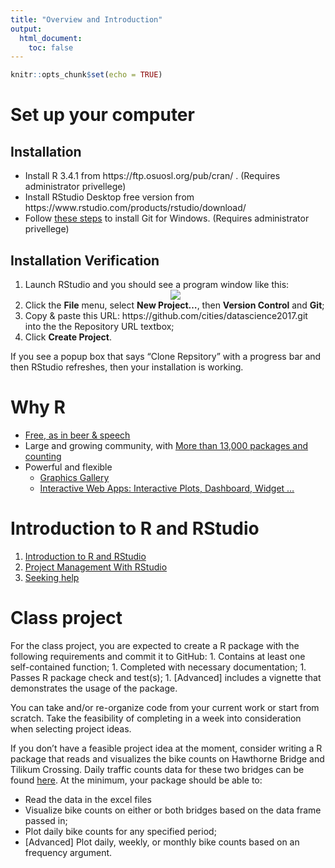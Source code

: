 ```yaml
---
title: "Overview and Introduction"
output: 
  html_document:
    toc: false
---
```


```r
knitr::opts_chunk$set(echo = TRUE)
```

# Set up your computer

## Installation
- Install R 3.4.1 from https://ftp.osuosl.org/pub/cran/ . (Requires administrator privellege)
- Install RStudio Desktop free version from https://www.rstudio.com/products/rstudio/download/
- Follow [these steps](03-git.html#install-git) to install Git for Windows. (Requires administrator privellege)

## Installation Verification
1. Launch RStudio and you should see a program window like this: <center><img src="http://swcarpentry.github.io/r-novice-gapminder/fig/01-rstudio.png"></center>
1. Click the **File** menu, select **New Project...**, then **Version Control** and **Git**;
1. Copy & paste this URL: https://github.com/cities/datascience2017.git into the the Repository URL textbox; 
1. Click **Create Project**.

If you see a popup box that says "Clone Repsitory" with a progress bar and then RStudio refreshes, then your installation is working.

# Why R

- [Free, as in beer & speech](https://www.r-project.org/about.html)
- Large and growing community, with [More than 13,000 packages and counting](https://www.rdocumentation.org/trends)
- Powerful and flexible
  - [Graphics Gallery](http://www.r-graph-gallery.com/)
  - [Interactive Web Apps: Interactive Plots, Dashboard, Widget ...](https://shiny.rstudio.com/gallery/)

# Introduction to R and RStudio
1. [Introduction to R and RStudio](http://swcarpentry.github.io/r-novice-gapminder/01-rstudio-intro/)
1. [Project Management With RStudio](http://swcarpentry.github.io/r-novice-gapminder/02-project-intro/)
1. [Seeking help](http://swcarpentry.github.io/r-novice-gapminder/03-seeking-help/)
    
# Class project

For the class project, you are expected to create a R package with the following requirements and commit it to GitHub:
1. Contains at least one self-contained function;
1. Completed with necessary documentation;
1. Passes R package check and test(s);
1. [Advanced] includes a vignette that demonstrates the usage of the package.

You can take and/or re-organize code from your current work or start from scratch. Take the feasibility of completing in a week into consideration when selecting project ideas.

If you don't have a feasible project idea at the moment, consider writing a R package that reads and visualizes the bike counts on Hawthorne Bridge and Tilikum Crossing. Daily traffic counts data for these two bridges can be found [here](https://github.com/cities/datascience2017/tree/master/data). At the minimum, your package should be able to:

- Read the data in the excel files
- Visualize bike counts on either or both bridges based on the data frame passed in;
- Plot daily bike counts for any specified period;
- [Advanced] Plot daily, weekly, or monthly bike counts based on an frequency argument.